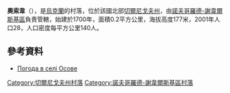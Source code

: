 {{coord|52|12|54|N|33|1|12|E|scale:100000|display=title}}

'''奧索韋'''（{{lang-uk|Осове}}），是[[烏克蘭|烏克蘭]]的村落，位於該國北部[[切爾尼戈夫州|切爾尼戈夫州]]，由[[諾夫哥羅德-謝韋爾斯基區|諾夫哥羅德-謝韋爾斯基區]]負責管轄，始建於1700年，面積0.2平方公里，海拔高度177米，2001年人口28，人口密度每平方公里140人。

==參考資料==
* [http://weather.in.ua/ua/chernigovskaja/19206 Погода в селі Осове] {{Wayback|url=http://weather.in.ua/ua/chernigovskaja/19206 |date=20160305100359 }}

[[Category:切爾尼戈夫州村落|Category:切爾尼戈夫州村落]]
[[Category:諾夫哥羅德-謝韋爾斯基區村落|Category:諾夫哥羅德-謝韋爾斯基區村落]]


{{Chernihiv-geo-stub}}